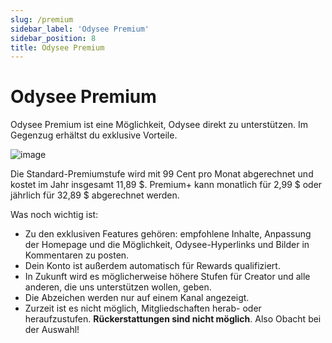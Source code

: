 ```yaml
---
slug: /premium
sidebar_label: 'Odysee Premium'
sidebar_position: 8
title: Odysee Premium
---
```


# Odysee Premium

Odysee Premium ist eine Möglichkeit, Odysee direkt zu unterstützen. Im Gegenzug erhältst du exklusive Vorteile.

![image](https://user-images.githubusercontent.com/80921344/196500541-1f0140eb-7d18-4e13-b7bc-8b43bfdda828.png)

Die Standard-Premiumstufe wird mit 99 Cent pro Monat abgerechnet und kostet im Jahr insgesamt 11,89 $. Premium+ kann monatlich für 2,99 $ oder jährlich für 32,89 $ abgerechnet werden.

Was noch wichtig ist:

- Zu den exklusiven Features gehören: empfohlene Inhalte, Anpassung der Homepage und die Möglichkeit, Odysee-Hyperlinks und Bilder in Kommentaren zu posten.
- Dein Konto ist außerdem automatisch für Rewards qualifiziert.
- In Zukunft wird es möglicherweise höhere Stufen für Creator und alle anderen, die uns unterstützen wollen, geben.
- Die Abzeichen werden nur auf einem Kanal angezeigt.
- Zurzeit ist es nicht möglich, Mitgliedschaften herab- oder heraufzustufen. **Rückerstattungen sind nicht möglich**. Also Obacht bei der Auswahl! 
